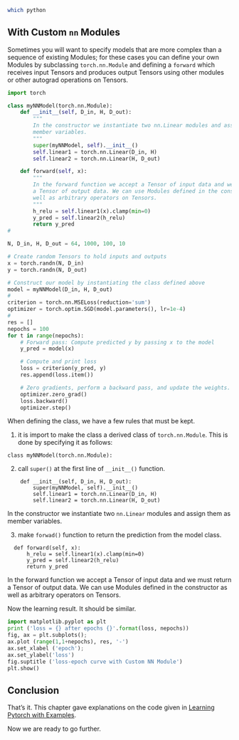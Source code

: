 
```bash
which python
```

## With Custom `nn` Modules

Sometimes you will want to specify models that are more complex than a sequence of existing Modules; for these cases you can define your own Modules by subclassing `torch.nn.Module` and defining a `forward` which receives input Tensors and produces output Tensors using other modules or other autograd operations on Tensors.


```python
import torch

class myNNModel(torch.nn.Module):
    def __init__(self, D_in, H, D_out):
        """
        In the constructor we instantiate two nn.Linear modules and assign them as
        member variables.
        """
        super(myNNModel, self).__init__()
        self.linear1 = torch.nn.Linear(D_in, H)
        self.linear2 = torch.nn.Linear(H, D_out)

    def forward(self, x):
        """
        In the forward function we accept a Tensor of input data and we must return
        a Tensor of output data. We can use Modules defined in the constructor as
        well as arbitrary operators on Tensors.
        """
        h_relu = self.linear1(x).clamp(min=0)
        y_pred = self.linear2(h_relu)
        return y_pred
#

N, D_in, H, D_out = 64, 1000, 100, 10

# Create random Tensors to hold inputs and outputs
x = torch.randn(N, D_in)
y = torch.randn(N, D_out)

# Construct our model by instantiating the class defined above
model = myNNModel(D_in, H, D_out)
#
criterion = torch.nn.MSELoss(reduction='sum')
optimizer = torch.optim.SGD(model.parameters(), lr=1e-4)
#
res = []
nepochs = 100
for t in range(nepochs):
    # Forward pass: Compute predicted y by passing x to the model
    y_pred = model(x)

    # Compute and print loss
    loss = criterion(y_pred, y)
    res.append(loss.item())

    # Zero gradients, perform a backward pass, and update the weights.
    optimizer.zero_grad()
    loss.backward()
    optimizer.step()
```


When defining the class, we have a few rules that must be kept.

1. it is import to make the class a derived class of `torch.nn.Module`. This is done by specifying it as follows:
```
class myNNModel(torch.nn.Module):
```

2. call `super()` at the first line of `__init__()` function.
```
    def __init__(self, D_in, H, D_out):
        super(myNNModel, self).__init__()
        self.linear1 = torch.nn.Linear(D_in, H)
        self.linear2 = torch.nn.Linear(H, D_out)
```
In the constructor we instantiate two `nn.Linear` modules and assign them as
        member variables.
        
3. make `forwad()` function to return the prediction from the model class.
```
  def forward(self, x):
      h_relu = self.linear1(x).clamp(min=0)
      y_pred = self.linear2(h_relu)
      return y_pred
```
In the forward function we accept a Tensor of input data and we must return
        a Tensor of output data. We can use Modules defined in the constructor as
        well as arbitrary operators on Tensors.


Now the learning result. It should be similar.
```python
import matplotlib.pyplot as plt
print ('loss = {} after epochs {}'.format(loss, nepochs))
fig, ax = plt.subplots();
ax.plot (range(1,1+nepochs), res, '-')
ax.set_xlabel ('epoch');
ax.set_ylabel('loss')
fig.suptitle ('loss-epoch curve with Custom NN Module')
plt.show()
```




## Conclusion

That's it. This chapter gave explanations on the code given in [Learning Pytorch with Examples](https://pytorch.org/tutorials/beginner/pytorch_with_examples.html).

Now we are ready to go further.